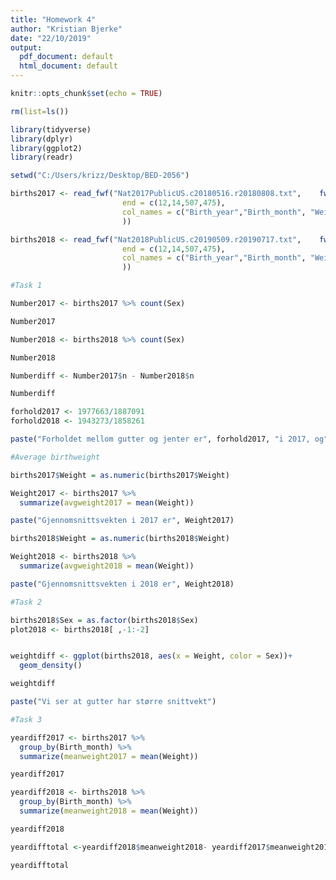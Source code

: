```yaml
---
title: "Homework 4"
author: "Kristian Bjerke"
date: "22/10/2019"
output:
  pdf_document: default
  html_document: default
---
```


```r
knitr::opts_chunk$set(echo = TRUE)
```

```r
rm(list=ls())

library(tidyverse)
library(dplyr)
library(ggplot2)
library(readr)
```

```r
setwd("C:/Users/krizz/Desktop/BED-2056")

births2017 <- read_fwf("Nat2017PublicUS.c20180516.r20180808.txt",    fwf_positions(start = c(9,13,504,475),
                         end = c(12,14,507,475),
                         col_names = c("Birth_year","Birth_month", "Weight", "Sex")
                         ))

births2018 <- read_fwf("Nat2018PublicUS.c20190509.r20190717.txt",    fwf_positions(start = c(9,13,504,475),
                         end = c(12,14,507,475),
                         col_names = c("Birth_year","Birth_month", "Weight", "Sex")
                         ))

```

```r
#Task 1

Number2017 <- births2017 %>% count(Sex)

Number2017

Number2018 <- births2018 %>% count(Sex)

Number2018

Numberdiff <- Number2017$n - Number2018$n

Numberdiff

forhold2017 <- 1977663/1887091
forhold2018 <- 1943273/1858261

paste("Forholdet mellom gutter og jenter er", forhold2017, "i 2017, og", forhold2018, "i 2018.")

```

```r
#Average birthweight

births2017$Weight = as.numeric(births2017$Weight)

Weight2017 <- births2017 %>%
  summarize(avgweight2017 = mean(Weight))

paste("Gjennomsnittsvekten i 2017 er", Weight2017)

births2018$Weight = as.numeric(births2018$Weight)

Weight2018 <- births2018 %>%
  summarize(avgweight2018 = mean(Weight))

paste("Gjennomsnittsvekten i 2018 er", Weight2018)
```


```r
#Task 2

births2018$Sex = as.factor(births2018$Sex)
plot2018 <- births2018[ ,-1:-2]


weightdiff <- ggplot(births2018, aes(x = Weight, color = Sex))+
  geom_density()

weightdiff

paste("Vi ser at gutter har større snittvekt")
```

```r
#Task 3

yeardiff2017 <- births2017 %>%
  group_by(Birth_month) %>%
  summarize(meanweight2017 = mean(Weight))

yeardiff2017

yeardiff2018 <- births2018 %>%
  group_by(Birth_month) %>%
  summarize(meanweight2018 = mean(Weight))

yeardiff2018

yeardifftotal <-yeardiff2018$meanweight2018- yeardiff2017$meanweight2017

yeardifftotal
```

